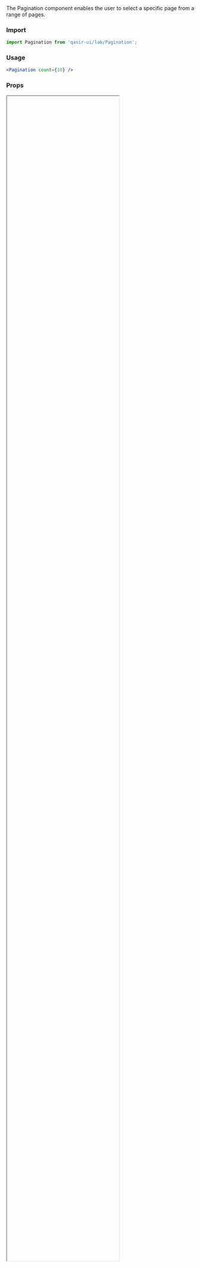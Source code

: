 
<Meta title="Components/Lab/Pagination"/>

<Title> Pagination </Title>
<Subtitle>The Pagination component enables the user to select a specific page from a range of pages.</Subtitle>

### Import

```js
import Pagination from 'qasir-ui/lab/Pagination';
```

### Usage

```jsx
<Pagination count={10} />
```

### Props

<IFrame url="https://material-ui.com/api/pagination/#props" height="80%" defaultCollapsed />

### Design

<Figma
  url="https://www.figma.com/file/gBOrYt3aAEcgk2QZDPrWKCIl/Qasir-Design-System?node-id=2409%3A861"
  height="50%"
  defaultCollapsed
/>